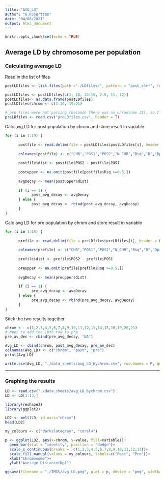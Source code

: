 ---
title: "AVG_LD"
author: "G.Robertson"
date: "04/08/2021"
output: html_document
---

```{r setup, include=FALSE}
knitr::opts_chunk$set(echo = TRUE)
```

## Average LD by chromosome per population

### Calculating average LD
Read in the list of files
```{r}
postLDfiles <- list.files(path ="./LDfiles/", pattern = "post_chr*", full.names = T, recursive = T)

postLDfiles <- postLDfiles[c(1, 10, 13:19, 2:9, 11, 12)]
postLDfiles<- as.data.frame(postLDfiles)
postLDfiles$chrom <- c(1:16, 19:21)

# pre files were not parsing (because there was no chroosome 21), so I manually edited the dataframe and saved it to csv
preLDfiles <- read.csv("preLDfiles.csv", header = T)
```

Calc avg LD for post population by chrom and store result in variable
```{r}
for (i in 1:19) {
      
      postfile <- read.delim(file = postLDfiles$postLDfiles[i], header = F)
      
      colnames(postfile) <- c("CHR","POS1","POS2","N_CHR","Rsq","D","Dprime")
      
      postfile$dist <- postfile$POS2 - postfile$POS1
      
      postupper <- na.omit(postfile[postfile$Rsq >=0.5,])
      
      avgDecay <- mean(postupper$dist)
      
      if (i == 1) {
            post_avg_decay <- avgDecay
      } else {
            post_avg_decay <- rbind(post_avg_decay, avgDecay)
      }
}

```

Calc avg LD for pre population by chrom and store result in variable
```{r}
for (i in 1:18) {
      
      prefile <- read.delim(file = preLDfiles$preLDfiles[i], header = F)
      
      colnames(prefile) <- c("CHR","POS1","POS2","N_CHR","Rsq","D","Dprime")
      
      prefile$dist <- prefile$POS2 - prefile$POS1
      
      preupper <- na.omit(prefile[prefile$Rsq >=0.5,])
      
      avgDecay <- mean(preupper$dist)
      
      if (i == 1) {
            pre_avg_decay <- avgDecay
      } else {
            pre_avg_decay <- rbind(pre_avg_decay, avgDecay)
      }
}
```

Stick the two results together
```{r}
chrom <-  c(1,2,3,4,5,6,7,8,9,10,11,12,13,14,15,16,19,20,21)
# Need to add the 19th row to pre
pre_av_dec <- rbind(pre_avg_decay, "NA")

Avg_LD <- cbind(chrom, post_avg_decay, pre_av_dec)
colnames(Avg_LD) <- c("chrom", "post", "pre")
print(Avg_LD)
```

```{r}
write.csv(Avg_LD, "./data_sheets/avg_LD_bychrom.csv", row.names = F, quote = F)
```
___________________________________________________________

### Graphing the results

```{R}
LD <- read.csv("./data_sheets/avg_LD_bychrom.csv")
LD <- LD[1:13,]
```


```{r}
library(reshape2)
library(ggplot2)
```

```{r}
LD2 <- melt(LD, id.vars="chrom")
head(LD2)
```

```{r}
my_colours <- c("darkslategrey", "coral4")

p <- ggplot(LD2, aes(x=chrom, y=value, fill=variable))+
  geom_bar(stat = "identity", position = "dodge")+
  scale_x_continuous(breaks =  c(1,2,3,4,5,6,7,8,9,10,11,12,13))+
  scale_fill_manual(values = my_colours, labels=c("Post", "Pre"))+
  xlab("Chromosome")+
  ylab("Average Distance(bp)")
```

```{r}
ggsave(filename = "./IMGS/avg_LD.png", plot = p, device = "png", width=15, height=8, units = "cm")
```




